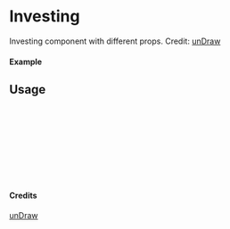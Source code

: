 
<Meta of={Investing} title="unDraw/Investing" />

# Investing

Investing component with different props.
Credit: [unDraw](https://undraw.co/illustrations)

#### Example

<Canvas of={Investing.Primary} />

## Usage

```ts
import { Investing } from "yadl-ui";

const Example = () => {
  return (
      <Investing />
  );
};

export default Example;
```

#### Credits
[unDraw](https://undraw.co/illustrations)
